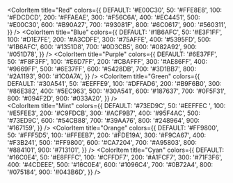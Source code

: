 
<Meta title="Theme/Colors" />

<ColorPalette>
  <ColorItem
    title="Gray"
    colors={{
      DEFAULT: '#7F7F7F',
      100: '#F8F8F8',
      200: '#E8E8E8',
      300: '#B2B2B2',
      400: '#999999',
      500: '#7F7F7F',
      600: '#666666',
      700: '#4D4D4D',
      800: '#333333',
      900: '#1A1A1A',
    }}
  />
  <ColorItem
    title="Indigo"
    colors={{
      DEFAULT: '#484E55',
      50: '#F7FAFB',
      100: '#EEF3F6',
      200: '#E0E6EC',
      300: '#B9C3CC',
      400: '#879099',
      500: '#484E55',
      600: '#343D49',
      700: '#242D3D',
      800: '#242D3D',
      900: '#0D1528',
    }}
  />
  <ColorItem
    title="Lime"
    colors={{
      DEFAULT: '#DFF265',
      50: '#FEFFF2',
      100: '#FCFEE0',
      200: '#F8FDC2',
      300: '#F1FBA3',
      400: '#EAF78B',
      500: '#DFF265',
      600: '#C5D465',
      700: '#A6B649',
      800: '#889832',
      900: '#6A7A20',
    }}
  />

  <ColorItem
    title="Red"
    colors={{
      DEFAULT: '#E00C30',
      50: '#FFE8E8',
      100: '#FDCDCD',
      200: '#FFAEAE',
      300: '#F56C6A',
      400: '#EC4451',
      500: '#E00C30',
      600: '#B90A27',
      700: '#93081F',
      800: '#6C0617',
      900: '#560311',
    }}
  />
  <ColorItem
    title="Blue"
    colors={{
      DEFAULT: '#1B6AFC',
      50: '#E3F1FF',
      100: '#D1E7FE',
      200: '#A3CDFE',
      300: '#75AFFE',
      400: '#5395FD',
      500: '#1B6AFC',
      600: '#1351D8',
      700: '#0D3CB5',
      800: '#082A92',
      900: '#051D78',
    }}
  />
  <ColorItem
    title="Purple"
    colors={{
      DEFAULT: '#6E37FF',
      50: '#F8F3FF',
      100: '#E6D7FF',
      200: '#CBAFFF',
      300: '#AE86FF',
      400: '#9669FF',
      500: '#6E37FF',
      600: '#5428DB',
      700: '#3D1BB7',
      800: '#2A1193',
      900: '#1C0A7A',
    }}
  />
  <ColorItem
    title="Green"
    colors={{
      DEFAULT: '#30A541',
      50: '#EEFFE9',
      100: '#DFFAD6',
      200: '#B9F6B0',
      300: '#86E382',
      400: '#5EC963',
      500: '#30A541',
      600: '#187637',
      700: '#0F5F31',
      800: '#094F2D',
      900: '#033A20',
    }}
  />  
  <ColorItem
    title="Mint"
    colors={{
      DEFAULT: '#73ED9C',
      50: '#EEFFEC ',
      100: '#E5FEE3',
      200: '#C9FDCB',
      300: '#ACF9B7',
      400: '#95F4AC',
      500: '#73ED9C',
      600: '#54CB88',
      700: '#39AA76',
      800: '#248964',
      900: '#167159',
    }}
  />
  <ColorItem
    title="Orange"
    colors={{
      DEFAULT: '#FF9800',
      50: '#FFF5D5',
      100: '#FFEEB7',
      200: '#FDE19A',
      300: '#F9CA67',
      400: '#F3B241',
      500: '#FF9800',
      600: '#CA7204',
      700: '#A95803',
      800: '#884101',
      900: '#713101',
    }}
  />
  <ColorItem
    title="Cyan"
    colors={{
      DEFAULT: '#16C0E4',
      50: '#E8FFFC',
      100: '#CFFDF7',
      200: '#A1FCF7',
      300: '#71F3F6',
      400: '#4CDEEE',
      500: '#16C0E4',
      600: '#1096C4',
      700: '#0B72A4',
      800: '#075184',
      900: '#043B6D',
    }}
  />
</ColorPalette>
